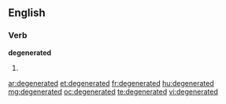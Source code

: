 ==English==
===Verb===
'''degenerated'''

#{{past of|[[degenerate]]}}

[[ar:degenerated]]
[[et:degenerated]]
[[fr:degenerated]]
[[hu:degenerated]]
[[mg:degenerated]]
[[oc:degenerated]]
[[te:degenerated]]
[[vi:degenerated]]